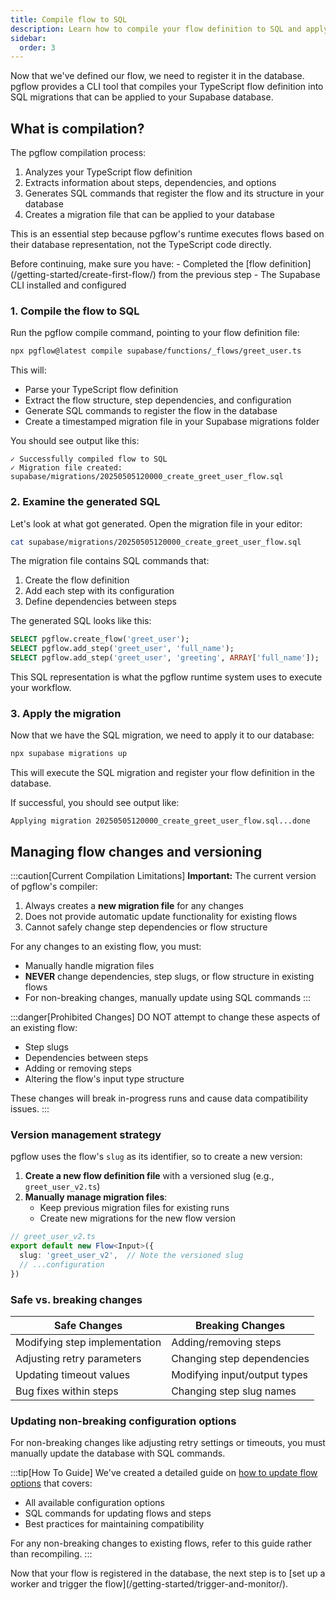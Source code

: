 ```yaml
---
title: Compile flow to SQL
description: Learn how to compile your flow definition to SQL and apply it to your database
sidebar:
  order: 3
---
```



Now that we've defined our flow, we need to register it in the database. pgflow provides a CLI tool that compiles your TypeScript flow definition into SQL migrations that can be applied to your Supabase database.

## What is compilation?

The pgflow compilation process:

1. Analyzes your TypeScript flow definition
2. Extracts information about steps, dependencies, and options
3. Generates SQL commands that register the flow and its structure in your database
4. Creates a migration file that can be applied to your database

This is an essential step because pgflow's runtime executes flows based on their database representation, not the TypeScript code directly.

<Aside type="caution" title="Prerequisites">
Before continuing, make sure you have:
- Completed the [flow definition](/getting-started/create-first-flow/) from the previous step
- The Supabase CLI installed and configured
</Aside>

### 1. Compile the flow to SQL

Run the pgflow compile command, pointing to your flow definition file:

```bash frame="none"
npx pgflow@latest compile supabase/functions/_flows/greet_user.ts
```

This will:
- Parse your TypeScript flow definition
- Extract the flow structure, step dependencies, and configuration
- Generate SQL commands to register the flow in the database
- Create a timestamped migration file in your Supabase migrations folder

You should see output like this:

```
✓ Successfully compiled flow to SQL
✓ Migration file created: supabase/migrations/20250505120000_create_greet_user_flow.sql
```

### 2. Examine the generated SQL

Let's look at what got generated. Open the migration file in your editor:

```bash frame="none"
cat supabase/migrations/20250505120000_create_greet_user_flow.sql
```

The migration file contains SQL commands that:

1. Create the flow definition
2. Add each step with its configuration
3. Define dependencies between steps

The generated SQL looks like this:

```sql
SELECT pgflow.create_flow('greet_user');
SELECT pgflow.add_step('greet_user', 'full_name');
SELECT pgflow.add_step('greet_user', 'greeting', ARRAY['full_name']);
```

This SQL representation is what the pgflow runtime system uses to execute your workflow.

### 3. Apply the migration

Now that we have the SQL migration, we need to apply it to our database:

```bash frame="none"
npx supabase migrations up
```

This will execute the SQL migration and register your flow definition in the database.

If successful, you should see output like:

```
Applying migration 20250505120000_create_greet_user_flow.sql...done
```

## Managing flow changes and versioning

:::caution[Current Compilation Limitations]
**Important:** The current version of pgflow's compiler:

1. Always creates a **new migration file** for any changes
2. Does not provide automatic update functionality for existing flows
3. Cannot safely change step dependencies or flow structure

For any changes to an existing flow, you must:
- Manually handle migration files
- **NEVER** change dependencies, step slugs, or flow structure in existing flows
- For non-breaking changes, manually update using SQL commands
:::

:::danger[Prohibited Changes]
DO NOT attempt to change these aspects of an existing flow:
- Step slugs
- Dependencies between steps
- Adding or removing steps
- Altering the flow's input type structure

These changes will break in-progress runs and cause data compatibility issues.
:::

### Version management strategy

pgflow uses the flow's `slug` as its identifier, so to create a new version:

1. **Create a new flow definition file** with a versioned slug (e.g., `greet_user_v2.ts`)
2. **Manually manage migration files**:
   - Keep previous migration files for existing runs
   - Create new migrations for the new flow version

```typescript
// greet_user_v2.ts
export default new Flow<Input>({
  slug: 'greet_user_v2',  // Note the versioned slug
  // ...configuration
})
```

### Safe vs. breaking changes

| Safe Changes | Breaking Changes |
| ------------ | --------------- |
| Modifying step implementation | Adding/removing steps |
| Adjusting retry parameters | Changing step dependencies |
| Updating timeout values | Modifying input/output types |
| Bug fixes within steps | Changing step slug names |

### Updating non-breaking configuration options

For non-breaking changes like adjusting retry settings or timeouts, you must manually update the database with SQL commands.

:::tip[How To Guide]
We've created a detailed guide on [how to update flow options](/how-to/update-flow-options/) that covers:
- All available configuration options
- SQL commands for updating flows and steps
- Best practices for maintaining compatibility

For any non-breaking changes to existing flows, refer to this guide rather than recompiling.
:::

<Aside>
Now that your flow is registered in the database, the next step is to [set up a worker and trigger the flow](/getting-started/trigger-and-monitor/).
</Aside>
